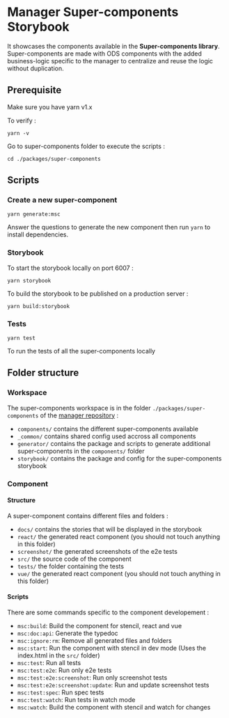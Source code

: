 
<Meta title="Introduction" />

# Manager Super-components Storybook

It showcases the components available in the **Super-components library**.
Super-components are made with ODS components with the added
business-logic specific to the manager to centralize and reuse the logic without duplication.

## Prerequisite

Make sure you have yarn v1.x

To verify :

```
yarn -v
```

Go to super-components folder to execute the scripts :

```
cd ./packages/super-components
```

## Scripts

### Create a new super-component

```
yarn generate:msc
```

Answer the questions to generate the new component then run `yarn` to install dependencies.

### Storybook

To start the storybook locally on port 6007 :

```
yarn storybook
```

To build the storybook to be published on a production server :

```
yarn build:storybook
```

### Tests

```
yarn test
```

To run the tests of all the super-components locally

## Folder structure

### Workspace

The super-components workspace is in the folder `./packages/super-components` of the [manager repository](https://github.com/ovh/manager) :

- `components/` contains the different super-components available
- `_common/` contains shared config used accross all components
- `generator/` contains the package and scripts to generate additional super-components in the `components/` folder
- `storybook/` contains the package and config for the super-components storybook

### Component

#### Structure

A super-component contains different files and folders :

- `docs/` contains the stories that will be displayed in the storybook
- `react/` the generated react component (you should not touch anything in this folder)
- `screenshot/` the generated screenshots of the e2e tests
- `src/` the source code of the component
- `tests/` the folder containing the tests
- `vue/` the generated react component (you should not touch anything in this folder)

#### Scripts

There are some commands specific to the component developement :

- `msc:build`: Build the component for stencil, react and vue
- `msc:doc:api`: Generate the typedoc
- `msc:ignore:rm`: Remove all generated files and folders
- `msc:start`: Run the component with stencil in dev mode (Uses the index.html in the `src/` folder)
- `msc:test`: Run all tests
- `msc:test:e2e`: Run only e2e tests
- `msc:test:e2e:screenshot`: Run only screenshot tests
- `msc:test:e2e:screenshot:update`: Run and update screenshot tests
- `msc:test:spec`: Run spec tests
- `msc:test:watch`: Run tests in watch mode
- `msc:watch`: Build the component with stencil and watch for changes
